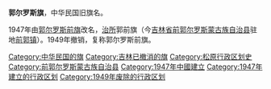 {{unreferenced|time=2018-07-02T03:54:00+00:00}}
'''郭尔罗斯旗'''，中华民国旧旗名。

1947年由[[郭尔罗斯前旗|郭尔罗斯前旗]]改名，[[治所|治所]]郭前旗（今[[吉林省|吉林省]][[前郭尔罗斯蒙古族自治县|前郭尔罗斯蒙古族自治县]]驻地[[前郭镇|前郭镇]]）。1949年撤销，复称郭尔罗斯前旗。 

{{中华民国大陆时期行政区划小作品}}
[[Category:中华民国的旗|Category:中华民国的旗]]
[[Category:吉林已撤消的旗|Category:吉林已撤消的旗]]
[[Category:松原行政区划史|Category:松原行政区划史]]
[[Category:前郭尔罗斯蒙古族自治县|Category:前郭尔罗斯蒙古族自治县]]
[[Category:1947年中國建立|Category:1947年中國建立]]
[[Category:1947年建立的行政区划|Category:1947年建立的行政区划]]
[[Category:1949年废除的行政区划|Category:1949年废除的行政区划]]
